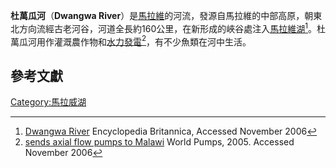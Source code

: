 '''杜萬瓜河'''（'''Dwangwa River'''）是[[馬拉維|馬拉維]]的河流，發源自馬拉維的中部高原，朝東北方向流經古老河谷，河道全長約160公里，在新形成的峽谷處注入[[馬拉維湖|馬拉維湖]]<ref name="EB">[http://www.britannica.com/eb/article-9031645/Dwangwa-River Dwangwa River] {{Wayback|url=http://www.britannica.com/eb/article-9031645/Dwangwa-River |date=20080503195339 }} Encyclopedia Britannica, Accessed November 2006</ref>。杜萬瓜河用作灌溉農作物和[[水力發電|水力發電]]<ref>[http://www.worldpumps.com/business_news/articles/300806_denorco.htmlDenorco sends axial flow pumps to Malawi]{{Dead link}} World Pumps, 2005. Accessed November 2006</ref>，有不少魚類在河中生活。

==參考文獻==
{{reflist}}

{{coord|12|31|S|34|12|E|display=title|region:MW_type:river_source:GNS-enwiki}}

{{Africa-geo-stub}}
{{馬拉威河流}}
{{DEFAULTSORT:Dwangwa}}
[[Category:馬拉威湖|Category:馬拉威湖]]
